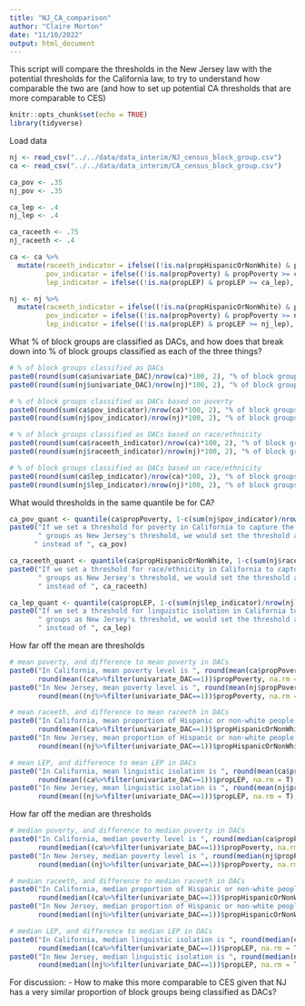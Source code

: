 ```yaml
---
title: "NJ_CA_comparison"
author: "Claire Morton"
date: "11/10/2022"
output: html_document
---
```


This script will compare the thresholds in the New Jersey law with the potential thresholds for the California law, to try to 
understand how comparable the two are (and how to set up potential CA thresholds that are more comparable to CES)

```r
knitr::opts_chunk$set(echo = TRUE)
library(tidyverse)
```

Load data

```r
nj <- read_csv("../../data/data_interim/NJ_census_block_group.csv")
ca <- read_csv("../../data/data_interim/CA_census_block_group.csv")
```

```r
ca_pov <- .35
nj_pov <- .35

ca_lep <- .4
nj_lep <- .4

ca_raceeth <- .75
nj_raceeth <- .4
```

```r
ca <- ca %>%
  mutate(raceeth_indicator = ifelse((!is.na(propHispanicOrNonWhite) & propHispanicOrNonWhite >= ca_raceeth), 1, 0),
         pov_indicator = ifelse((!is.na(propPoverty) & propPoverty >= ca_pov), 1, 0),
         lep_indicator = ifelse((!is.na(propLEP) & propLEP >= ca_lep), 1, 0))

nj <- nj %>%
  mutate(raceeth_indicator = ifelse((!is.na(propHispanicOrNonWhite) & propHispanicOrNonWhite >= nj_raceeth), 1, 0),
         pov_indicator = ifelse((!is.na(propPoverty) & propPoverty >= nj_pov), 1, 0),
         lep_indicator = ifelse((!is.na(propLEP) & propLEP >= nj_lep), 1, 0))
```

What % of block groups are classified as DACs, and how does that break down into % of block groups classified as each of the three things?
```r
# % of block groups classified as DACs
paste0(round(sum(ca$univariate_DAC)/nrow(ca)*100, 2), "% of block groups in California (", sum(ca$univariate_DAC), "), are classified as DACs")
paste0(round(sum(nj$univariate_DAC)/nrow(nj)*100, 2), "% of block groups in New Jersey (", sum(nj$univariate_DAC), "), are classified as DACs")

# % of block groups classified as DACs based on poverty
paste0(round(sum(ca$pov_indicator)/nrow(ca)*100, 2), "% of block groups in California (", sum(ca$pov_indicator), "), are above the poverty threshold")
paste0(round(sum(nj$pov_indicator)/nrow(nj)*100, 2), "% of block groups in New Jersey (", sum(nj$pov_indicator), "), are above the poverty threshold")

# % of block groups classified as DACs based on race/ethnicity
paste0(round(sum(ca$raceeth_indicator)/nrow(ca)*100, 2), "% of block groups in California (", sum(ca$raceeth_indicator), "), are above the race/ethnicity threshold")
paste0(round(sum(nj$raceeth_indicator)/nrow(nj)*100, 2), "% of block groups in New Jersey (", sum(nj$raceeth_indicator), "), are above the race/ethnicity threshold")

# % of block groups classified as DACs based on race/ethnicity
paste0(round(sum(ca$lep_indicator)/nrow(ca)*100, 2), "% of block groups in California (", sum(ca$lep_indicator), "), are above the linguistic isolation threshold")
paste0(round(sum(nj$lep_indicator)/nrow(nj)*100, 2), "% of block groups in New Jersey (", sum(nj$lep_indicator), "), are above the linguistic isolation threshold")
```

What would thresholds in the same quantile be for CA? 
```r
ca_pov_quant <- quantile(ca$propPoverty, 1-c(sum(nj$pov_indicator)/nrow(nj)), na.rm = T)
paste0("If we set a threshold for poverty in California to capture the same percentage of block",
       " groups as New Jersey's threshold, we would set the threshold at ", round(ca_pov_quant, 2),
      " instead of ", ca_pov)

ca_raceeth_quant <- quantile(ca$propHispanicOrNonWhite, 1-c(sum(nj$raceeth_indicator)/nrow(nj)), na.rm = T)
paste0("If we set a threshold for race/ethnicity in California to capture the same percentage of block",
       " groups as New Jersey's threshold, we would set the threshold at ", round(ca_raceeth_quant, 2),
       " instead of ", ca_raceeth)

ca_lep_quant <- quantile(ca$propLEP, 1-c(sum(nj$lep_indicator)/nrow(nj)), na.rm = T)
paste0("If we set a threshold for linguistic isolation in California to capture the same percentage of block",
       " groups as New Jersey's threshold, we would set the threshold at ", round(ca_lep_quant, 2),
       " instead of ", ca_lep)
```

How far off the mean are thresholds
```r
# mean poverty, and difference to mean poverty in DACs
paste0("In California, mean poverty level is ", round(mean(ca$propPoverty, na.rm = T), 2), ", and mean poverty in DACs is ",
       round(mean((ca%>%filter(univariate_DAC==1))$propPoverty, na.rm = T), 2))
paste0("In New Jersey, mean poverty level is ", round(mean(nj$propPoverty, na.rm = T), 2), ", and mean poverty in DACs is ",
       round(mean((nj%>%filter(univariate_DAC==1))$propPoverty, na.rm = T), 2))

# mean raceeth, and difference to mean raceeth in DACs
paste0("In California, mean proportion of Hispanic or non-white people is ", round(mean(ca$propHispanicOrNonWhite, na.rm = T), 2), ", and mean proportion of Hispanic or non-white people in DACs is ",
       round(mean((ca%>%filter(univariate_DAC==1))$propHispanicOrNonWhite, na.rm = T), 2))
paste0("In New Jersey, mean proportion of Hispanic or non-white people is ", round(mean(nj$propHispanicOrNonWhite, na.rm = T), 2), ", and mean proportion of Hispanic or non-white people in DACs is ",
       round(mean((nj%>%filter(univariate_DAC==1))$propHispanicOrNonWhite, na.rm = T), 2))

# mean LEP, and difference to mean LEP in DACs
paste0("In California, mean linguistic isolation is ", round(mean(ca$propLEP, na.rm = T), 2), ", and mean linguistic isolation in DACs is ",
       round(mean((ca%>%filter(univariate_DAC==1))$propLEP, na.rm = T), 2))
paste0("In New Jersey, mean linguistic isolation is ", round(mean(nj$propLEP, na.rm = T), 2), ", and mean linguistic isolation in DACs is ",
       round(mean((nj%>%filter(univariate_DAC==1))$propLEP, na.rm = T), 2))

```

How far off the median are thresholds
```r
# median poverty, and difference to median poverty in DACs
paste0("In California, median poverty level is ", round(median(ca$propPoverty, na.rm = T), 2), ", and median poverty in DACs is ",
       round(median((ca%>%filter(univariate_DAC==1))$propPoverty, na.rm = T), 2))
paste0("In New Jersey, median poverty level is ", round(median(nj$propPoverty, na.rm = T), 2), ", and median poverty in DACs is ",
       round(median((nj%>%filter(univariate_DAC==1))$propPoverty, na.rm = T), 2))

# median raceeth, and difference to median raceeth in DACs
paste0("In California, median proportion of Hispanic or non-white people is ", round(median(ca$propHispanicOrNonWhite, na.rm = T), 2), ", and median proportion of Hispanic or non-white people in DACs is ",
       round(median((ca%>%filter(univariate_DAC==1))$propHispanicOrNonWhite, na.rm = T), 2))
paste0("In New Jersey, median proportion of Hispanic or non-white people is ", round(median(nj$propHispanicOrNonWhite, na.rm = T), 2), ", and median proportion of Hispanic or non-white people in DACs is ",
       round(median((nj%>%filter(univariate_DAC==1))$propHispanicOrNonWhite, na.rm = T), 2))

# median LEP, and difference to median LEP in DACs
paste0("In California, median linguistic isolation is ", round(median(ca$propLEP, na.rm = T), 2), ", and median linguistic isolation in DACs is ",
       round(median((ca%>%filter(univariate_DAC==1))$propLEP, na.rm = T), 2))
paste0("In New Jersey, median linguistic isolation is ", round(median(nj$propLEP, na.rm = T), 2), ", and median linguistic isolation in DACs is ",
       round(median((nj%>%filter(univariate_DAC==1))$propLEP, na.rm = T), 2))

```

For discussion:
- How to make this more comparable to CES given that NJ has a very similar proportion of block groups being classified as DACs?


